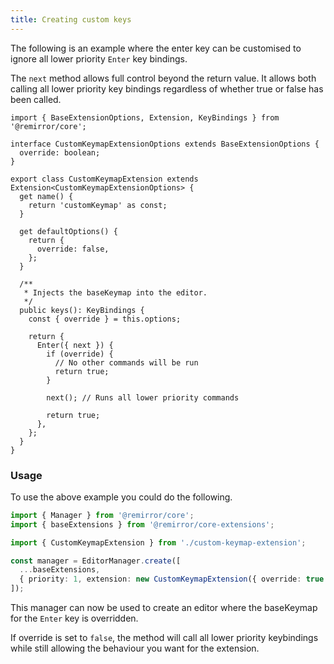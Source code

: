 ```yaml
---
title: Creating custom keys
---
```


The following is an example where the enter key can be customised to ignore all lower priority
`Enter` key bindings.

The `next` method allows full control beyond the return value. It allows both calling all lower
priority key bindings regardless of whether true or false has been called.

```tsx
import { BaseExtensionOptions, Extension, KeyBindings } from '@remirror/core';

interface CustomKeymapExtensionOptions extends BaseExtensionOptions {
  override: boolean;
}

export class CustomKeymapExtension extends Extension<CustomKeymapExtensionOptions> {
  get name() {
    return 'customKeymap' as const;
  }

  get defaultOptions() {
    return {
      override: false,
    };
  }

  /**
   * Injects the baseKeymap into the editor.
   */
  public keys(): KeyBindings {
    const { override } = this.options;

    return {
      Enter({ next }) {
        if (override) {
          // No other commands will be run
          return true;
        }

        next(); // Runs all lower priority commands

        return true;
      },
    };
  }
}
```

### Usage

To use the above example you could do the following.

```ts
import { Manager } from '@remirror/core';
import { baseExtensions } from '@remirror/core-extensions';

import { CustomKeymapExtension } from './custom-keymap-extension';

const manager = EditorManager.create([
  ...baseExtensions,
  { priority: 1, extension: new CustomKeymapExtension({ override: true }) },
]);
```

This manager can now be used to create an editor where the baseKeymap for the `Enter` key is
overridden.

If override is set to `false`, the method will call all lower priority keybindings while still
allowing the behaviour you want for the extension.
